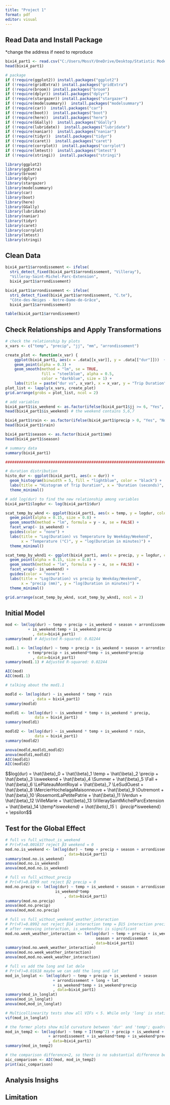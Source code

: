 ---
title: "Project 1"
format: pdf
editor: visual
---

## Read Data and Install Package

\*change the address if need to reproduce

```{r}

bixi4_part1 <- read.csv("C:/Users/MossY/OneDrive/Desktop/Statistic Modelling/project 1 in statistical modelling/project 1/bixi4_part1.csv")
head(bixi4_part1)

# package
if (!require(ggplot2)) install.packages("ggplot2")
if (!require(gridExtra)) install.packages("gridExtra")
if (!require(broom)) install.packages("broom")
if (!require(dplyr)) install.packages("dplyr")
if (!require(stargazer)) install.packages("stargazer")
if (!require(modelsummary))  install.packages("modelsummary")
if (!require(car))  install.packages("car")
if (!require(boot))  install.packages("boot")
if (!require(here))  install.packages("here")
if (!require(GGally))  install.packages("GGally")
if (!require(lubridate))  install.packages("lubridate")
if (!require(naniar))  install.packages("naniar")
if (!require(tidyr))  install.packages("tidyr")
if (!require(caret))  install.packages("caret")
if (!require(corrplot))  install.packages("corrplot")
if (!require(lmtest))  install.packages("lmtest")
if (!require(stringi))  install.packages("stringi")

library(ggplot2)
library(ggExtra)
library(broom)
library(dplyr)
library(stargazer)
library(modelsummary)
library(car)
library(boot)
library(here) 
library(GGally)
library(lubridate)
library(naniar)
library(tidyr)
library(caret)
library(corrplot)
library(lmtest)
library(stringi)

```

## Clean Data

```{r}

bixi4_part1$arrondissement <- ifelse(
  stri_detect_fixed(bixi4_part1$arrondissement, "Villeray"),
  "Villeray-Saint-Michel-Parc-Extension",
  bixi4_part1$arrondissement)

bixi4_part1$arrondissement <- ifelse(
  stri_detect_fixed(bixi4_part1$arrondissement, "C.te"),
  "Côte-des-Neiges - Notre-Dame-de-Grâce",
  bixi4_part1$arrondissement)

table(bixi4_part1$arrondissement)

```

## Check Relationships and Apply Transformations

```{r}

# check the relationship by plots
x_vars <- c("temp", "precip", "jj", "mm", "arrondissement")

create_plot <- function(x_var) {
    ggplot(bixi4_part1, aes(x = .data[[x_var]], y = .data[["dur"]]))  +
    geom_point(alpha = 0.3) +
    geom_smooth(method = "lm", se = TRUE, 
                fill = "steelblue", alpha = 0.5,   
                color = "darkblue", size = 1) +
    labs(title = paste("dur vs", x_var), x = x_var, y = "Trip Duration") }
plot_list <- lapply(x_vars, create_plot)
grid.arrange(grobs = plot_list, ncol = 2)

# add variables
bixi4_part1$is_weekend <- as.factor(ifelse(bixi4_part1$jj >= 6, "Yes", "No"))
head(bixi4_part1$is_weekend) # the weekend contains 5,6,7

bixi4_part1$rain <- as.factor(ifelse(bixi4_part1$precip > 0, "Yes", "No"))
head(bixi4_part1$rain)

bixi4_part1$season <- as.factor(bixi4_part1$mm)
head(bixi4_part1$season)

# summary data
summary(bixi4_part1)

##########################################################################

# duration distribution
histo_dur <- ggplot(bixi4_part1, aes(x = dur)) +
  geom_histogram(binwidth = 5, fill = "lightblue", color = "black") +
  labs(title = "Histogram of Trip Duration", x = "Duration (seconds)", y = "Frequency") +
  theme_minimal()

# add log(dur) to find the new relationship among variables
bixi4_part1$logdur <- log(bixi4_part1$dur)

scat_temp_by_wknd <- ggplot(bixi4_part1, aes(x = temp, y = logdur, color = is_weekend)) +
  geom_point(alpha = 0.15, size = 0.8) +
  geom_smooth(method = "lm", formula = y ~ x, se = FALSE) +
  facet_wrap(~ is_weekend) +
  guides(color = "none") +
  labs(title = "Log(Duration) vs Temperature by Weekday/Weekend",
       x = "Temperature (°C)", y = "log(Duration in minutes)") +
  theme_minimal()

scat_temp_by_wknd1 <- ggplot(bixi4_part1, aes(x = precip, y = logdur, color = is_weekend)) +
  geom_point(alpha = 0.15, size = 0.8) +
  geom_smooth(method = "lm", formula = y ~ x, se = FALSE) +
  facet_wrap(~ is_weekend) +
  guides(color = "none") +
  labs(title = "Log(Duration) vs precip by Weekday/Weekend",
       x = "precip (mm)", y = "log(Duration in minutes)") +
  theme_minimal()

grid.arrange(scat_temp_by_wknd, scat_temp_by_wknd1, ncol = 2)

```

## Initial Model

```{r}
mod <- lm(log(dur) ~ temp + precip + is_weekend + season + arrondissement 
          + is_weekend:temp + is_weekend:precip
            , data=bixi4_part1)
summary(mod) # Adjusted R-squared: 0.02244

mod1.1 <- lm(log(dur) ~ temp + precip + is_weekend + season + arrondissement 
          + temp*precip + is_weekend*temp + is_weekend*precip
            , data=bixi4_part1)
summary(mod1.1) # Adjusted R-squared: 0.02244

AIC(mod)
AIC(mod1.1)

```

```{r}

# talking about the mod1.1

modld <- lm(log(dur) ~ is_weekend * temp * rain
            , data = bixi4_part1)
summary(modld)

modld1 <- lm(log(dur) ~ is_weekend * temp + is_weekend * precip,
             data = bixi4_part1)
summary(modld1)

modld2 <- lm(log(dur) ~ is_weekend * temp + is_weekend * rain,
             data = bixi4_part1)
summary(modld2)

anova(modld,modld1,modld2)
anova(modld1,modld2)
AIC(modld1)
AIC(modld2)
```

\$\$log(dur) = \\hat{\\beta}\_0 + \\hat{\\beta}\_1 \\temp + \\hat{\\beta}\_2 \\precip + \\hat{\\beta}\_3 \\isweekend + \\hat{\\beta}\_4 \\Summer + \\hat{\\beta}\_5 \\Fall + \\hat{\\beta}\_6 \\LePlateauMontRoyal + \\hat{\\beta}\_7 \\LeSudOuest + \\hat{\\beta}\_8 \\MercierHochelagaMaisonneuve + \\hat{\\beta}\_9 \\Outremont + \\hat{\\beta}\_10 \\RosemontLaPetitePatrie + \\hat{\\beta}\_11 \\Verdun + \\hat{\\beta}\_12 \\VilleMarie + \\hat{\\beta}\_13 \\VilleraySaintMichelParcExtension + \\hat{\\beta}\_14 \\(temp\**isweekend) + \\hat{\\beta}\_15 \\（precip*\*isweekend） + \\epsilon\$\$

## Test for the Global Effect

```{r}

# full vs full_without_is_weekend 
# Pr(>F)=0.001637 reject β3 weekend = 0
mod.no.is_weekend <- lm(log(dur) ~ temp + precip + season + arrondissement 
                          , data=bixi4_part1)
summary(mod.no.is_weekend)
anova(mod.no.is_weekend)
anova(mod,mod.no.is_weekend) 

# full vs full_without_precip 
# Pr(>F)=0.8799 not reject β2 precip = 0
mod.no.precip <- lm(log(dur) ~ temp + is_weekend + season + arrondissement +
                      is_weekend*temp
                          , data=bixi4_part1)
summary(mod.no.precip)
anova(mod.no.precip)
anova(mod,mod.no.precip)

# full vs full_without_weekend_weather_interaction 
# Pr(>F)=0.8992 not reject β14 interaction temp = β15 interaction precip  = 0
# after removing interaction, is_weekendYes is significant
mod.no.week_weather_interaction <- lm(log(dur) ~ temp + precip + is_weekend +
                                        season + arrondissement 
                                      , data=bixi4_part1)
summary(mod.no.week_weather_interaction)
anova(mod.no.week_weather_interaction)
anova(mod,mod.no.week_weather_interaction)

# full vs add the long and lat dele
# Pr(>F)=0.01618 maybe we can add the long and lat
mod_in_longlat <- lm(log(dur) ~ temp + precip + is_weekend + season 
                     + arrondissement + long + lat
                     + is_weekend*temp + is_weekend*precip
                     , data=bixi4_part1)
summary(mod_in_longlat)
anova(mod_in_longlat)
anova(mod,mod_in_longlat)

# Multicollinearity tests show all VIFs < 5. While only 'long' is statistically significant, we prefer 'arrondissement' for location representation due to its superior interpretability over geographic coordinates.
vif(mod_in_longlat)

# the former plots show mild curvature between 'dur' and 'temp'; quadratic fit (solid) may tracks better than linear (dashed) -> temp^2
mod_in_temp2 <- lm(log(dur) ~ temp + I(temp^2) + precip + is_weekend + season 
                   + arrondissement + is_weekend*temp + is_weekend*precip
                   , data=bixi4_part1)
summary(mod_in_temp2)

# the comparison difference<2, so there is no substantial difference between models
aic_comparison <- AIC(mod, mod_in_temp2)
print(aic_comparison)

```

## Analysis Insighs

## Limitation

